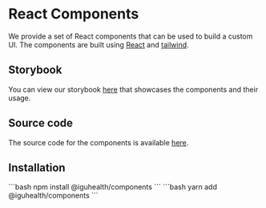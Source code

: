 
# React Components

We provide a set of React components that can be used to build a custom UI. The components are built using [React](https://reactjs.org/) and [tailwind](https://tailwindcss.com/).

## Storybook

You can view our storybook [here](https://storybook.iguhealth.app) that showcases the components and their usage.

## Source code

The source code for the components is available [here](https://github.com/IGUHealth/IGUHealth/tree/main/packages/components).

## Installation

<Tabs>
  <TabItem value="npm" label="NPM">
```bash
npm install @iguhealth/components
```
  </TabItem>
  <TabItem value="yarn" label="Yarn" default>
    ```bash
yarn add @iguhealth/components
```
  </TabItem>


</Tabs>




